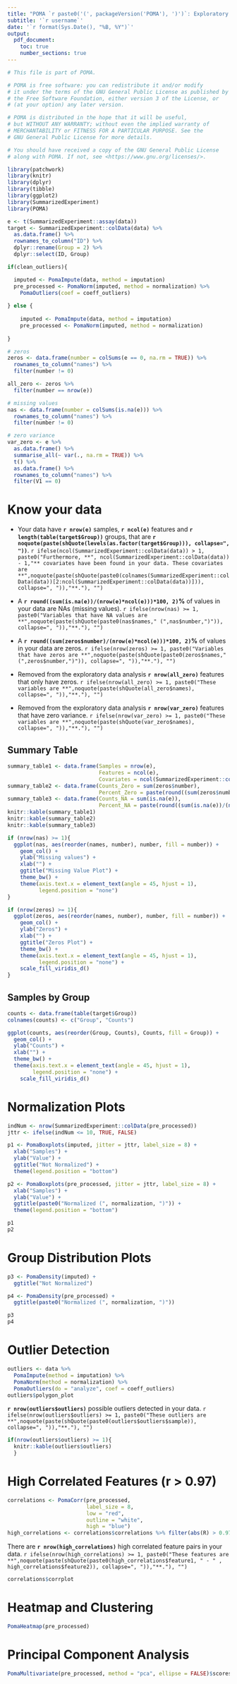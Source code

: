 ```yaml
---
title: "POMA `r paste0('(', packageVersion('POMA'), ')')`: Exploratory Data Analysis Report"
subtitle: '`r username`'
date: '`r format(Sys.Date(), "%B, %Y")`'
output:
  pdf_document:
    toc: true
    number_sections: true
---
```


```r
# This file is part of POMA.

# POMA is free software: you can redistribute it and/or modify
# it under the terms of the GNU General Public License as published by
# the Free Software Foundation, either version 3 of the License, or
# (at your option) any later version.

# POMA is distributed in the hope that it will be useful,
# but WITHOUT ANY WARRANTY; without even the implied warranty of
# MERCHANTABILITY or FITNESS FOR A PARTICULAR PURPOSE. See the
# GNU General Public License for more details.

# You should have received a copy of the GNU General Public License
# along with POMA. If not, see <https://www.gnu.org/licenses/>.

library(patchwork)
library(knitr)
library(dplyr)
library(tibble)
library(ggplot2)
library(SummarizedExperiment)
library(POMA)

e <- t(SummarizedExperiment::assay(data))
target <- SummarizedExperiment::colData(data) %>% 
  as.data.frame() %>% 
  rownames_to_column("ID") %>% 
  dplyr::rename(Group = 2) %>% 
  dplyr::select(ID, Group)
```

\pagebreak

```r
if(clean_outliers){

  imputed <- PomaImpute(data, method = imputation)
  pre_processed <- PomaNorm(imputed, method = normalization) %>%
    PomaOutliers(coef = coeff_outliers)
  
} else {
  
    imputed <- PomaImpute(data, method = imputation)
    pre_processed <- PomaNorm(imputed, method = normalization)
  
}
```

```r
# zeros
zeros <- data.frame(number = colSums(e == 0, na.rm = TRUE)) %>%
  rownames_to_column("names") %>%
  filter(number != 0)

all_zero <- zeros %>% 
  filter(number == nrow(e))

# missing values
nas <- data.frame(number = colSums(is.na(e))) %>%
  rownames_to_column("names") %>%
  filter(number != 0)

# zero variance
var_zero <- e %>%
  as.data.frame() %>%
  summarise_all(~ var(., na.rm = TRUE)) %>%
  t() %>%
  as.data.frame() %>%
  rownames_to_column("names") %>%
  filter(V1 == 0)
```

\pagebreak

# Know your data

  + Your data have **`r nrow(e)`** samples, **`r ncol(e)`** features and **`r length(table(target$Group))`** groups, that are **`r noquote(paste(shQuote(levels(as.factor(target$Group))), collapse=", "))`**. `r ifelse(ncol(SummarizedExperiment::colData(data)) > 1, paste0("Furthermore, **", ncol(SummarizedExperiment::colData(data)) - 1,"** covariates have been found in your data. These covariates are **",noquote(paste(shQuote(paste0(colnames(SummarizedExperiment::colData(data))[2:ncol(SummarizedExperiment::colData(data))])), collapse=", ")),"**."), "")`          

  + A **`r round((sum(is.na(e))/(nrow(e)*ncol(e)))*100, 2)`%** of values in your data are NAs (missing values). `r ifelse(nrow(nas) >= 1, paste0("Variables that have NA values are **",noquote(paste(shQuote(paste0(nas$names," (",nas$number,")")), collapse=", ")),"**."), "")`

  + A **`r round((sum(zeros$number)/(nrow(e)*ncol(e)))*100, 2)`%** of values in your data are zeros. `r ifelse(nrow(zeros) >= 1, paste0("Variables that have zeros are **",noquote(paste(shQuote(paste0(zeros$names," (",zeros$number,")")), collapse=", ")),"**."), "")`
  
  + Removed from the exploratory data analysis **`r nrow(all_zero)`** features that only have zeros. `r ifelse(nrow(all_zero) >= 1, paste0("These variables are **",noquote(paste(shQuote(all_zero$names), collapse=", ")),"**."), "")` 
  
  + Removed from the exploratory data analysis **`r nrow(var_zero)`** features that have zero variance. `r ifelse(nrow(var_zero) >= 1, paste0("These variables are **",noquote(paste(shQuote(var_zero$names), collapse=", ")),"**."), "")`

## Summary Table

```r
summary_table1 <- data.frame(Samples = nrow(e),
                             Features = ncol(e),
                             Covariates = ncol(SummarizedExperiment::colData(data)) - 1)
summary_table2 <- data.frame(Counts_Zero = sum(zeros$number),
                             Percent_Zero = paste(round((sum(zeros$number)/(nrow(e)*ncol(e)))*100, 2), "%"))
summary_table3 <- data.frame(Counts_NA = sum(is.na(e)),
                             Percent_NA = paste(round((sum(is.na(e))/(nrow(e)*ncol(e)))*100, 2), "%")) 
knitr::kable(summary_table1)
knitr::kable(summary_table2)
knitr::kable(summary_table3)
```

```r
if (nrow(nas) >= 1){
  ggplot(nas, aes(reorder(names, number), number, fill = number)) +
    geom_col() +
    ylab("Missing values") +
    xlab("") +
    ggtitle("Missing Value Plot") +
    theme_bw() + 
    theme(axis.text.x = element_text(angle = 45, hjust = 1),
          legend.position = "none")
}
```

```r
if (nrow(zeros) >= 1){
  ggplot(zeros, aes(reorder(names, number), number, fill = number)) +
    geom_col() +
    ylab("Zeros") +
    xlab("") +
    ggtitle("Zeros Plot") +
    theme_bw() + 
    theme(axis.text.x = element_text(angle = 45, hjust = 1),
          legend.position = "none") +
    scale_fill_viridis_d()
}
```

## Samples by Group

```r
counts <- data.frame(table(target$Group))
colnames(counts) <- c("Group", "Counts")

ggplot(counts, aes(reorder(Group, Counts), Counts, fill = Group)) +
  geom_col() +
  ylab("Counts") +
  xlab("") +
  theme_bw() + 
  theme(axis.text.x = element_text(angle = 45, hjust = 1),
        legend.position = "none") +
    scale_fill_viridis_d()
```

\pagebreak

# Normalization Plots

```r
indNum <- nrow(SummarizedExperiment::colData(pre_processed))
jttr <- ifelse(indNum <= 10, TRUE, FALSE)

p1 <- PomaBoxplots(imputed, jitter = jttr, label_size = 8) +
  xlab("Samples") +
  ylab("Value") +
  ggtitle("Not Normalized") +
  theme(legend.position = "bottom")

p2 <- PomaBoxplots(pre_processed, jitter = jttr, label_size = 8) +
  xlab("Samples") +
  ylab("Value") +
  ggtitle(paste0("Normalized (", normalization, ")")) +
  theme(legend.position = "bottom")

p1
p2
```

\pagebreak

# Group Distribution Plots

```r
p3 <- PomaDensity(imputed) +
  ggtitle("Not Normalized")

p4 <- PomaDensity(pre_processed) +
  ggtitle(paste0("Normalized (", normalization, ")"))

p3
p4
```

\pagebreak

# Outlier Detection

```r
outliers <- data %>% 
  PomaImpute(method = imputation) %>%
  PomaNorm(method = normalization) %>%
  PomaOutliers(do = "analyze", coef = coeff_outliers)
outliers$polygon_plot
```

**`r nrow(outliers$outliers)`** possible outliers detected in your data. `r ifelse(nrow(outliers$outliers) >= 1, paste0("These outliers are **",noquote(paste(shQuote(paste0(outliers$outliers$sample)), collapse=", ")),"**."), "")`

```r
if(nrow(outliers$outliers) >= 1){
  knitr::kable(outliers$outliers)
  }
```

\pagebreak

# High Correlated Features (r > 0.97)

```r
correlations <- PomaCorr(pre_processed, 
                         label_size = 8,
                         low = "red",
                         outline = "white",
                         high = "blue")
high_correlations <- correlations$correlations %>% filter(abs(R) > 0.97)
```

There are **`r nrow(high_correlations)`** high correlated feature pairs in your data. `r ifelse(nrow(high_correlations) >= 1, paste0("These features are **",noquote(paste(shQuote(paste0(high_correlations$feature1, " - " , high_correlations$feature2)), collapse=", ")),"**."), "")`

```r
correlations$corrplot
```

\pagebreak

# Heatmap and Clustering

```r
PomaHeatmap(pre_processed)
```

\pagebreak

# Principal Component Analysis

```r
PomaMultivariate(pre_processed, method = "pca", ellipse = FALSE)$scoresplot
```

